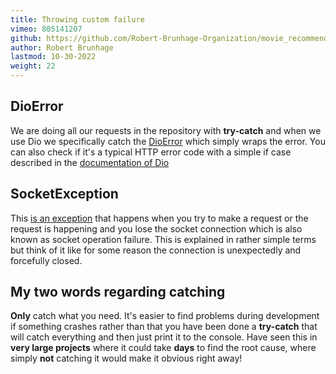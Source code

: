 ```yaml
---
title: Throwing custom failure
vimeo: 805141207
github: https://github.com/Robert-Brunhage-Organization/movie_recommendation_app_course/commits/main
author: Robert Brunhage
lastmod: 10-30-2022
weight: 22
---
```


## DioError

We are doing all our requests in the repository with **try-catch** and when we use Dio we specifically catch the [DioError](https://pub.dev/documentation/dio/latest/dio/DioError-class.html) which simply wraps the error. You can also check if it's a typical HTTP error code with a simple if case described in the [documentation of Dio](https://pub.dev/packages/dio)

  

## SocketException

This [is an exception](https://api.flutter.dev/flutter/dart-io/SocketException-class.html) that happens when you try to make a request or the request is happening and you lose the socket connection which is also known as socket operation failure. This is explained in rather simple terms but think of it like for some reason the connection is unexpectedly and forcefully closed.

  

## My two words regarding catching

**Only** catch what you need. It's easier to find problems during development if something crashes rather than that you have been done a **try-catch** that will catch everything and then just print it to the console. Have seen this in **very large projects** where it could take **days** to find the root cause, where simply **not** catching it would make it obvious right away!
